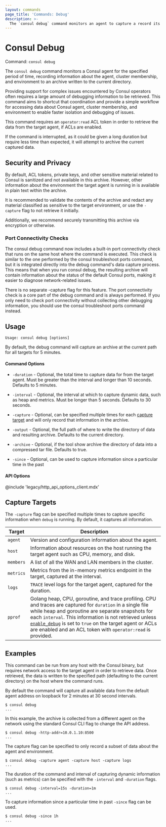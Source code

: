 ```yaml
---
layout: commands
page_title: 'Commands: Debug'
description: >-
  The `consul debug` command monitors an agent to capture a record its actions according to defined durations and intervals.
---
```


# Consul Debug

Command: `consul debug`

The `consul debug` command monitors a Consul agent for the specified period of
time, recording information about the agent, cluster membership, and environment to an archive
written to the current directory.

Providing support for complex issues encountered by Consul operators often
requires a large amount of debugging information to be retrieved. This command
aims to shortcut that coordination and provide a simple workflow for accessing
data about Consul agent, cluster membership, and environment to enable faster
isolation and debugging of issues.

This command requires an `operator:read` ACL token in order to retrieve the
data from the target agent, if ACLs are enabled.

If the command is interrupted, as it could be given a long duration but
require less time than expected, it will attempt to archive the current
captured data.

## Security and Privacy

By default, ACL tokens, private keys, and other sensitive material related
to Consul is sanitized and not available in this archive. However, other
information about the environment the target agent is running in is available
in plain text within the archive.

It is recommended to validate the contents of the archive and redact any
material classified as sensitive to the target environment, or use the `-capture`
flag to not retrieve it initially.

Additionally, we recommend securely transmitting this archive via encryption
or otherwise.

### Port Connectivity Checks

The consul debug command now includes a built-in port connectivity check that runs on the same host where the command is executed. This check is similar to the one performed by the consul troubleshoot ports command, but it is integrated directly into the debug command's data capture process. This means that when you run consul debug, the resulting archive will contain information about the status of the default Consul ports, making it easier to diagnose network-related issues.

There is no separate -capture flag for this feature. The port connectivity check is a core part of the debug command and is always performed. If you only need to check port connectivity without collecting other debugging information, you should use the consul troubleshoot ports command instead.


## Usage

`Usage: consul debug [options]`

By default, the debug command will capture an archive at the current path for
all targets for 5 minutes.

#### Command Options

- `-duration` - Optional, the total time to capture data for from the target agent. Must
  be greater than the interval and longer than 10 seconds. Defaults to 5 minutes.

- `-interval` - Optional, the interval at which to capture dynamic data, such as heap
  and metrics. Must be longer than 5 seconds. Defaults to 30 seconds.

- `-capture` - Optional, can be specified multiple times for each [capture target](#capture-targets)
  and will only record that information in the archive.

- `-output` - Optional, the full path of where to write the directory of data and
  resulting archive. Defaults to the current directory.

- `-archive` - Optional, if the tool show archive the directory of data into a
  compressed tar file. Defaults to true.

- `-since` - Optional, can be used to capture information since a particular time
   in the past

#### API Options

@include 'legacy/http_api_options_client.mdx'

## Capture Targets

The `-capture` flag can be specified multiple times to capture specific
information when `debug` is running. By default, it captures all information.

| Target    | Description                                                                                                                                                                                                                                                                                                                                                                                                               |
| --------- | ------------------------------------------------------------------------------------------------------------------------------------------------------------------------------------------------------------------------------------------------------------------------------------------------------------------------------------------------------------------------------------------------------------------------- |
| `agent`   | Version and configuration information about the agent.                                                                                                                                                                                                                                                                                                                                                                    |
| `host`    | Information about resources on the host running the target agent such as CPU, memory, and disk.                                                                                                                                                                                                                                                                                                                           |
| `members` | A list of all the WAN and LAN members in the cluster.                                                                                                                                                                                                                                                                                                                                                                     |
| `metrics` | Metrics from the in-memory metrics endpoint in the target, captured at the interval.                                                                                                                                                                                                                                                                                                                                      |
| `logs`    | `TRACE` level logs for the target agent, captured for the duration.                                                                                                                                                                                                                                                                                                                                                       |
| `pprof`   | Golang heap, CPU, goroutine, and trace profiling. CPU and traces are captured for `duration` in a single file while heap and goroutine are separate snapshots for each `interval`. This information is not retrieved unless [`enable_debug`](/consul/docs/reference/agent/configuration-file/general#enable_debug) is set to `true` on the target agent or ACLs are enabled and an ACL token with `operator:read` is provided. |

## Examples

This command can be run from any host with the Consul binary, but requires
network access to the target agent in order to retrieve data. Once retrieved,
the data is written to the specified path (defaulting to the current
directory) on the host where the command runs.

By default the command will capture all available data from the default
agent address on loopback for 2 minutes at 30 second intervals.

```shell-session
$ consul debug
...
```

In this example, the archive is collected from a different agent on the
network using the standard Consul CLI flag to change the API address.

```shell-session
$ consul debug -http-addr=10.0.1.10:8500
...
```

The capture flag can be specified to only record a subset of data
about the agent and environment.

```shell-session
$ consul debug -capture agent -capture host -capture logs
...
```

The duration of the command and interval of capturing dynamic
information (such as metrics) can be specified with the `-interval`
and `-duration` flags.

```shell-session
$ consul debug -interval=15s -duration=1m
...
```

To capture information since a particular time in past `-since` flag
can be used.

```shell-session
$ consul debug -since 1h
...
```
